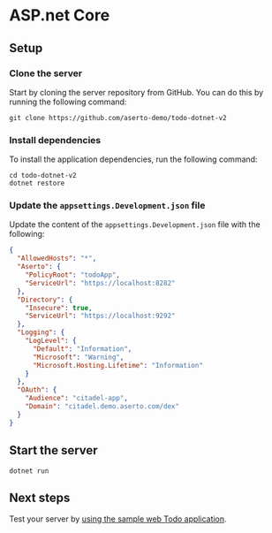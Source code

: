 # ASP.net Core

## Setup

### Clone the server
Start by cloning the server repository from GitHub. You can do this by running the following command:
```
git clone https://github.com/aserto-demo/todo-dotnet-v2
```

### Install dependencies
To install the application dependencies, run the following command:
```
cd todo-dotnet-v2
dotnet restore
```

### Update the `appsettings.Development.json` file
Update the content of the `appsettings.Development.json` file with the following:
```json
{
  "AllowedHosts": "*",
  "Aserto": {
    "PolicyRoot": "todoApp",
    "ServiceUrl": "https://localhost:8282"
  },
  "Directory": {
    "Insecure": true,
    "ServiceUrl": "https://localhost:9292"
  },
  "Logging": {
    "LogLevel": {
      "Default": "Information",
      "Microsoft": "Warning",
      "Microsoft.Hosting.Lifetime": "Information"
    }
  },
  "OAuth": {
    "Audience": "citadel-app",
    "Domain": "citadel.demo.aserto.com/dex"
  }
}
```

## Start the server
```
dotnet run
```
## Next steps
Test your server by [using the sample web Todo application](/docs/getting-started/samples/test-application).
